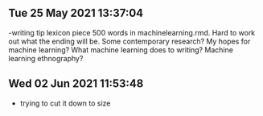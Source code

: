 

## Tue 25 May 2021 13:37:04
-writing tip lexicon piece 500 words in machinelearning.rmd. Hard to work out what the ending will be. Some contemporary research? My hopes for machine learning? What machine learning does to writing? Machine learning ethnography? 

## Wed 02 Jun 2021 11:53:48
- trying to cut it down to size 

